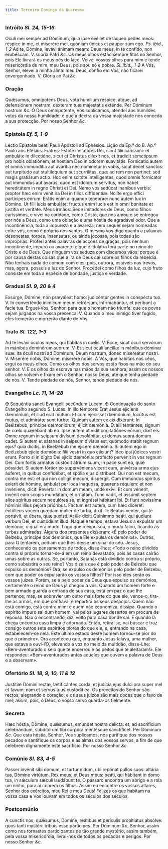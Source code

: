 ```yaml
---
title: Terceiro Domingo da Quaresma
---
```


### Intróito <em>Sl. 24, 15-16</em>

<div class="grid grid-cols-2 gap-5">
  <span class="text-justify">
    Oculi mei semper ad Dóminum, quia ipse evéllet de láqueo pedes meos: réspice
    in me, et miserére mei, quóniam únicus et pauper sum ego.
    <em>Ps. ibid., 1-2</em> Ad te, Dómine, levávi ánimam meam: Deus meus, in te confído,
    non erubéscam. V. Gloria Patri <em>&c.</em>
  </span>
  <span class="text-justify">
    Os meus olhos estão sempre fitos no Senhor, pois Ele livrará os meus pés do
    laço. Volvei vossos olhos para mim e tende misericórdia de mim, meu Deus,
    pois sou só e pobre. <em>Sl. ibid., 1-2</em> A Vós, Senhor, elevei a minha
    alma: meu Deus, confio em Vós, não ficarei envergonhado. V. Glória ao Pai
    <em>&c.</em>
  </span>
</div>

### Oração

<div class="grid grid-cols-2 gap-5">
  <span class="text-justify">
    Quǽsumus, omnípotens Deus, vota humílium réspice: atque, ad defensiónem
    nostram, déxteram tuæ majestátis exténde. Per Dóminum nostrum <em>&c.</em>
  </span>
  <span class="text-justify">
    Ó Deus omnipotente, Vos suplicamos, atendei aos humildes votos da nossa
    humildade; e que a dextra da vossa majestade nos conceda a sua protecção.
    Por nosso Senhor <em>&c.</em>
  </span>
</div>

### Epístola <em>Ef. 5, 1-9</em>

<div class="grid grid-cols-2 gap-5">
  <span class="text-justify">
    Léctio Epístolæ beáti Pauli Apóstoli ad Ephésios.
  </span>
  <span class="text-justify">Lição da Ep.ª do B. Ap.º Paulo aos Efésios.</span>
  <span class="text-justify">
    Fratres: Estote imitatores Dei, sicut fílii caríssimi: et ambuláte in
    dilectióne, sicut et Christus dilexit nos, et tradidit semetipsum pro nobis
    oblatiónem, et hostiam Deo in odorem suavitátis. Fornicatio autem et omnis
    immunditia aut avaritia nec nominetur in vobis, sicut decet sanctos: aut
    turpitudo aut stultiloquium aut scurrilitas, quæ ad rem non pertinet: sed
    magis gratiárum actio. Hoc enim scitóte intelligentes, quod omnis fornicator
    aut immundus aut avarus, quod est idolorum servitus, non habet hereditátem
    in regno Christi et Dei. Nemo vos sedúcat inanibus verbis: propter hæc enim
    venit ira Dei in filios diffidéntiæ. Nolíte ergo effici participes eórum.
    Erátis enim aliquando tenebrae: nunc autem lux in Dómino. Ut fílii lucis
    ambuláte: fructus enim lucis est in omni bonitate et justítia et veritáte.
  </span>
  <span class="text-justify">
    Meus irmãos: Sede imitadores de Deus, como filhos caríssimos, e vivei na
    caridade, como Cristo, que nos amou e se entregou por nós a Deus, como uma
    oblação e uma hóstia de agradável odor. Que a incontinência, toda a impureza
    e a avareza, nem sequer sejam nomeadas entre vós, como é próprio dos santos.
    O mesmo vos digo quanto a palavras desonestas, torpes, insensatas, ou ainda
    jocosas, pois todas são impróprias. Proferi antes palavras de acções de
    graças; pois nenhum incontinente, impuro ou avarento o que é idolatra terá
    parte no reino de Cristo e de Deus. Que ninguém vos seduza com discursos
    vãos; porque é por causa destas coisas que a ira de Deus cai sobre os filhos
    da rebeldia. Não tenhais nada de comum com eles; pois, outrora, estáveis nas
    trevas, mas, agora, possuís a luz do Senhor. Procedei como filhos da luz,
    cujo fruto consiste em toda a espécie de bondade, justiça e verdade.
  </span>
</div>

### Gradual <em>Sl. 9, 20 & 4</em>

<div class="grid grid-cols-2 gap-5">
  <span class="text-justify">
    Exsúrge, Dómine, non præváleat homo: judicéntur gentes in conspéctu tuo. V.
    In converténdo inimícum meum retrórsum, infirmabúntur, et períbunt a facie
    tua.
  </span>
  <span class="text-justify">
    Erguei-Vos, Senhor, para que o homem não triunfe: que os povos sejam
    julgados na vossa presença! V. Quando o meu inimigo tiver fugido, eles
    tremerão e morrerão diante de Vós.
  </span>
</div>

### Trato <em>Sl. 122, 1-3</em>

<div class="grid grid-cols-2 gap-5">
  <span class="text-justify">
    Ad te levávi óculos meos, qui hábitas in cœlis. V. Ecce, sicut óculi
    servórum in mánibus dominórum suórum. V. Et sicut óculi ancíllæ in mánibus
    dóminæ suæ: ita óculi nostri ad Dóminum, Deum nostrum, donec misereátur
    nostri. V. Miserére nobis, Dómine, miserére nobis.
  </span>
  <span class="text-justify">
    A Vós, que habitais nos céus, ergui os meus olhos. Como os olhos dos servos
    estão fixos na mão do seu senhor. V. E os olhos da escrava nas mãos da sua
    senhora; assim os nossos olhos se volvem e fixam em o Senhor, nosso Deus,
    até que tenha piedade de nós. V. Tende piedade de nós, Senhor, tende piedade
    de nós.
  </span>
</div>

### Evangelho <em>Lc. 11, 14-28</em>

<div class="grid grid-cols-2 gap-5">
  <span class="text-justify">
    <span class="text-red-500">&#10016;</span> Sequéntia sancti Evangélii
    secúndum Lucam.
  </span>
  <span class="text-justify">
    <span class="text-red-500">&#10016;</span> Continuação do santo Evangelho
    segundo S. Lucas.
  </span>
  <span class="text-justify">
    In illo témpore: Erat Jesus ejíciens dæmónium, et illud erat mutum. Et cum
    ejecísset dæmónium, locútus est mutus, et admirátæ sunt turbæ. Quidam autem
    ex eis dixérunt: In Beélzebub, príncipe dæmoniórum, éjicit dæmónia. Et alii
    tentántes, signum de cœlo quærébant ab eo. Ipse autem ut vidit cogitatiónes
    eórum, dixit eis: Omne regnum in seípsum divísum desolábitur, et domus supra
    domum cadet. Si autem et sátanas in seípsum divísus est, quómodo stabit
    regnum ejus? quia dícitis, in Beélzebub me ejícere dæmónia. Si autem ego in
    Beélzebub ejício dæmónia: fílii vestri in quo ejíciunt? Ideo ipsi júdices
    vestri erunt. Porro si in dígito Dei ejício dæmónia: profécto pervénit in
    vos regnum Dei. Cum fortis armátus custódit átrium suum, in pace sunt ea,
    quæ póssidet. Si autem fórtior eo supervéniens vícerit eum, univérsa arma
    ejus áuferet, in quibus confidébat, et spólia ejus distríbuet. Qui non est
    mecum, contra me est: et qui non cólligit mecum, dispérgit. Cum immúndus
    spíritus exíerit de hómine, ámbulat per loca inaquósa, quærens réquiem: et
    non invéniens, dicit: Revértar in domum meam, unde exivi. Et cum vénerit,
    invénit eam scopis mundátam, et ornátam. Tunc vadit, et assúmit septem alios
    spíritus secum nequióres se, et ingréssi hábitant ibi. Et fiunt novíssima
    hóminis illíus pejóra prióribus. Factum est autem, cum hæc díceret:
    extóllens vocem quædam múlier de turba, dixit illi: Beátus venter, qui te
    portávit, et úbera, quæ suxísti. At ille dixit: Quinímmo beáti, qui áudiunt
    verbum Dei, et custódiunt illud.
  </span>
  <span class="text-justify">
    Naquele tempo, estava Jesus a expulsar um demónio, o qual era mudo. Logo que
    o expulsou, o mudo falou, ficando as turbas admiradas. Alguns dos presentes
    disseram: «É pelo poder de Belzebu, príncipe dos demónios, que Ele expulsa
    os demónios». Outros, para O tentarem, pediam que lhes desse um sinal do
    céu. Jesus, conhecendo os pensamentos de todos, disse-lhes: «Todo o reino
    dividido contra si próprio tornar-se-á em um reino devastado; pois as casas
    cairão umas sobre as outras. Se, portanto, Satanás está dividido contra si
    próprio, como subsistirá o seu reino? Vós dizeis que é pelo poder de Belzebu
    que expulso os demónios? Ora, se expulso os demónios pelo poder de Belzebu,
    com que poder os expulsarão os vossos filhos? Por isso eles serão os vossos
    juízes. Porém, se é pelo poder de Deus que expulso os demónios, certamente o
    reino de Deus já chegou a vós. Quando um homem forte e bem armado guarda a
    entrada de sua casa, está em paz o que lhe pertence; mas, se sobrevier um
    outro mais forte do que ele, vence-o, tira-lhe as armas, em que confiava, e
    repartirá os seus despojos. Quem não está comigo, está contra mim; e quem
    não economiza, dissipa. Quando o espírito impuro sai dum homem, vai pelos
    lugares desertos em procura de repouso. Não o encontrando, diz: volto para
    casa donde saí. E quando lá chega encontra casa limpa e adornada. Então,
    retira-se, vai buscar e traz consigo outros sete espíritos piores do que
    ele, e, entrando na casa, estabelecem-se nela. Este último estado deste
    homem tornou-se pior do que o primeiro». Ora aconteceu que, enquanto Jesus
    falava, uma mulher, que estava a ouvi-l’O, elevando a voz no meio da
    multidão, disse-Lhe: «Bem-aventurado o seio que te encerrou e os peitos que
    te aleitaram!». Ele respondeu: «Bem-aventurados antes aqueles que ouvem a
    palavra de Deus e a observam».
  </span>
</div>

### Ofertório <em>Sl. 18, 9, 10, 11 & 12</em>

<div class="grid grid-cols-2 gap-5">
  <span class="text-justify">
    Justítiæ Dómini rectæ, lætificántes corda, et judícia ejus dulci ora super
    mel et favum: nam et servus tuus custódit ea.
  </span>
  <span class="text-justify">
    Os preceitos do Senhor são rectos, alegrando o coração: e os seus juízos são
    mais doces que o favo de mel; assim, pois, ó Deus, o vosso servo guarda-os
    fielmente.
  </span>
</div>

### Secreta

<div class="grid grid-cols-2 gap-5">
  <span class="text-justify">
    Hæc hóstia, Dómine, quǽsumus, emúndet nostra delícta: et, ad sacrifícium
    celebrándum, subditórum tibi córpora mentésque sanctíficet. Per Dóminum
    <em>&c.</em>
  </span>
  <span class="text-justify">
    Que esta hóstia, Senhor, Vos suplicamos, nos purifique dos nossos pecados e
    santifique os corpos e as almas dos vossos servos, a fim de que celebrem
    dignamente este sacrifício. Por nosso Senhor <em>&c.</em>
  </span>
</div>

### Comúnio <em>Sl. 83, 4-5</em>

<div class="grid grid-cols-2 gap-5">
  <span class="text-justify">
    Passer invénit sibi domum, et turtur nidum, ubi repónat pullos suos: altária
    tua, Dómine virtútum, Rex meus, et Deus meus: beáti, qui hábitant in domo
    tua, in sǽculum sǽculi laudábunt te.
  </span>
  <span class="text-justify">
    O pássaro encontra um abrigo e a rola um ninho, para aí criarem os filhos.
    Assim eu encontre os vossos altares, Senhor dos exércitos, meu Rei e meu
    Deus! Felizes os que habitam na vossa casa e Vos louvam em todos os séculos
    dos séculos.
  </span>
</div>

### Postcomúnio

<div class="grid grid-cols-2 gap-5">
  <span class="text-justify">
    A cunctis nos, quǽsumus, Dómine, reátibus et perículis propitiátus absólve:
    quos tanti mystérii tríbuis esse partícipes. Per Dóminum <em>&c.</em>
  </span>
  <span class="text-justify">
    Senhor, assim como nos tornastes participantes de tão grande mystério, assim
    também, pela vossa misericórdia, livrai-nos de todos os pecados e perigos.
    Por nosso Senhor <em>&c.</em>
  </span>
</div>
